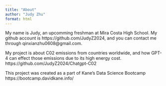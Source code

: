 ```yaml
---
title: "About"
author: "Judy Zhu"
format: html
---
```


My name is Judy, an upcomming freshman at Mira Costa High School. My github
account is https://github.com/JudyZ2024, and you can contact me through
qinxianzhu0608@gmail.com. 

My project is about C02 emissions from countries worldwide, and how GPT-4
can effect those emissions due to its high energy cost. 
https://github.com/JudyZ2024/Chatgpt-C02

This project was created as a part of Kane’s Data Science Bootcamp
https://bootcamp.davidkane.info/ 

